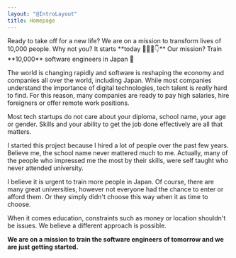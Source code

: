 ```yaml
---
layout: "@IntroLayout"
title: Homepage
---
```



<Hero>
  <NoTag slot="title">Ready to take off for a new life?</NoTag>
  <NoTag slot="description">We are on a mission to transform lives of 10,000 people. Why not you? It starts **today 👩🏻‍🚀👇**</NoTag>
  <Newsletter label="Email address" placeholder="Enter your email" buttonText="Apply now" description="Apply today, free forever. First course starting in 2023." inputId="email-newsletter-hero" client:only="vue" />
</Hero>

<TitleDescription link="mission/" linkText="Why are we doing this?">
  <NoTag slot="title">Our mission? Train **10,000** software engineers in Japan 🗾</NoTag>

  The world is changing rapidly and software is reshaping the economy and companies all over the world, including Japan. While most companies understand the importance of digital technologies, tech talent is *really* hard to find. For this reason, many companies are ready to pay high salaries, hire foreigners or offer remote work positions.

  Most tech startups do not care about your diploma, school name, your age or gender. Skills and your ability to get the job done effectively are all that matters.

  I started this project because I hired a lot of people over the past few years. Believe me, the school name never mattered much to me. Actually, many of the people who impressed me the most by their skills, were self taught who never attended university.

  I believe it is urgent to train more people in Japan. Of course, there are many great universities, however not everyone had the chance to enter or afford them. Or they simply didn't choose this way when it as time to choose.

  When it comes education, constraints such as money or location shouldn't be issues. We believe a different approach is possible.

  **We are on a mission to train the software engineers of tomorrow and we are just getting started.**
</TitleDescription>
